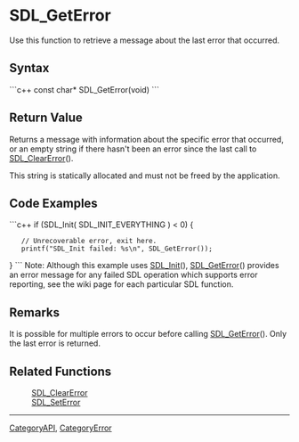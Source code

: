 <!-- pragma section-numbers off -->
<!-- pragma disable-camelcase -->

= SDL_GetError =
Use this function to retrieve a message about the last error that occurred.


== Syntax ==
```c++
const char* SDL_GetError(void)
```

== Return Value ==
Returns a message with information about the specific error that occurred, or an empty string if there hasn't been an error since the last call to [[SDL_ClearError]]().

This string is statically allocated and must not be freed by the application.

== Code Examples ==
```c++
if (SDL_Init( SDL_INIT_EVERYTHING ) < 0) {
    // Unrecoverable error, exit here.
    printf("SDL_Init failed: %s\n", SDL_GetError());
}
```
Note: Although this example uses [[SDL_Init]](), [[SDL_GetError]]() provides an error message for any failed SDL operation which supports error reporting, see the wiki page for each particular SDL function.

== Remarks ==
It is possible for multiple errors to occur before calling [[SDL_GetError]]().  Only the last error is returned.

== Related Functions ==
:[[SDL_ClearError]]
:[[SDL_SetError]]

----
[[CategoryAPI]], [[CategoryError]]
